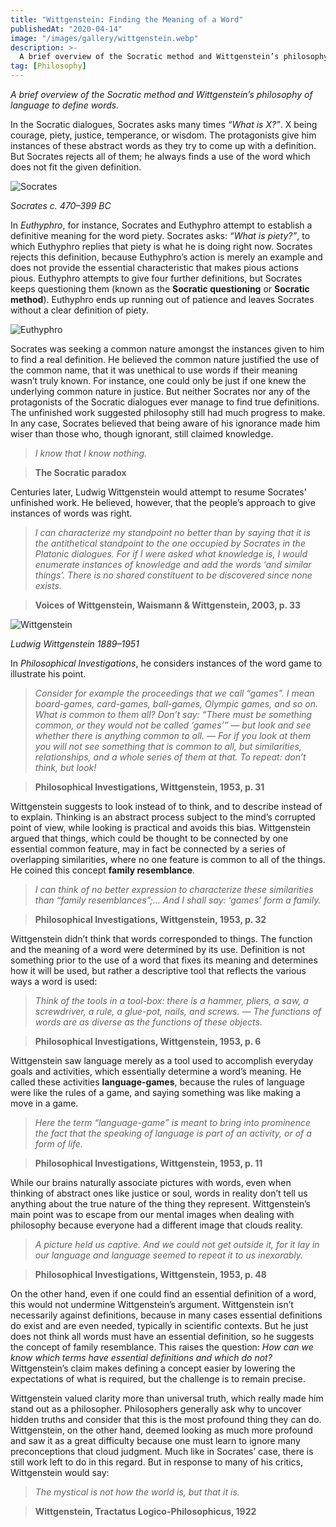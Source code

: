 ```yaml
---
title: "Wittgenstein: Finding the Meaning of a Word"
publishedAt: "2020-04-14"
image: "/images/gallery/wittgenstein.webp"
description: >-
  A brief overview of the Socratic method and Wittgenstein’s philosophy of language to define words.
tag: [Philosophy]
---
```


_A brief overview of the Socratic method and Wittgenstein’s philosophy of language to define words._

In the Socratic dialogues, Socrates asks many times _“What is X?”_. X being courage, piety, justice, temperance, or wisdom. The protagonists give him instances of these abstract words as they try to come up with a definition. But Socrates rejects all of them; he always finds a use of the word which does not fit the given definition.

<div style={{ textAlign: "center" }}>
  <img src="/images/gallery/socrates.webp" alt="Socrates" />
  <p style={{ fontSize: "0.9rem", color: "#666" }}>
    <em>Socrates c. 470–399 BC</em>
  </p>
</div>

In _Euthyphro_, for instance, Socrates and Euthyphro attempt to establish a definitive meaning for the word piety. Socrates asks: _“What is piety?”_, to which Euthyphro replies that piety is what he is doing right now. Socrates rejects this definition, because Euthyphro’s action is merely an example and does not provide the essential characteristic that makes pious actions pious. Euthyphro attempts to give four further definitions, but Socrates keeps questioning them (known as the **Socratic questioning** or **Socratic method**). Euthyphro ends up running out of patience and leaves Socrates without a clear definition of piety.

<div style={{ textAlign: "center" }}>
  <img
    src="https://miro.medium.com/max/1200/0*JvZwMoSu7ABRDgQU"
    alt="Euthyphro"
  />
</div>

Socrates was seeking a common nature amongst the instances given to him to find a real definition. He believed the common nature justified the use of the common name, that it was unethical to use words if their meaning wasn’t truly known. For instance, one could only be just if one knew the underlying common nature in justice. But neither Socrates nor any of the protagonists of the Socratic dialogues ever manage to find true definitions. The unfinished work suggested philosophy still had much progress to make. In any case, Socrates believed that being aware of his ignorance made him wiser than those who, though ignorant, still claimed knowledge.

> _I know that I know nothing._

> **The Socratic paradox**

Centuries later, Ludwig Wittgenstein would attempt to resume Socrates’ unfinished work. He believed, however, that the people’s approach to give instances of words was right.

> _I can characterize my standpoint no better than by saying that it is the antithetical standpoint to the one occupied by Socrates in the Platonic dialogues. For if I were asked what knowledge is, I would enumerate instances of knowledge and add the words ‘and similar things’. There is no shared constituent to be discovered since none exists._

> **Voices of Wittgenstein, Waismann & Wittgenstein, 2003, p. 33**

<div style={{ textAlign: "center" }}>
  <img
    src="https://miro.medium.com/max/800/0*z-u5VJtjCSKd2xiL.webp"
    alt="Wittgenstein"
  />
  <p style={{ fontSize: "0.9rem", color: "#666" }}>
    <em>Ludwig Wittgenstein 1889–1951</em>
  </p>
</div>

In _Philosophical Investigations_, he considers instances of the word game to illustrate his point.

> _Consider for example the proceedings that we call “games”. I mean board-games, card-games, ball-games, Olympic games, and so on. What is common to them all? Don’t say: “There must be something common, or they would not be called ‘games’” — but look and see whether there is anything common to all. — For if you look at them you will not see something that is common to all, but similarities, relationships, and a whole series of them at that. To repeat: don’t think, but look!_

> **Philosophical Investigations, Wittgenstein, 1953, p. 31**

Wittgenstein suggests to look instead of to think, and to describe instead of to explain. Thinking is an abstract process subject to the mind’s corrupted point of view, while looking is practical and avoids this bias. Wittgenstein argued that things, which could be thought to be connected by one essential common feature, may in fact be connected by a series of overlapping similarities, where no one feature is common to all of the things. He coined this concept **family resemblance**.

> _I can think of no better expression to characterize these similarities than “family resemblances”;… And I shall say: ‘games’ form a family._

> **Philosophical Investigations, Wittgenstein, 1953, p. 32**

Wittgenstein didn’t think that words corresponded to things. The function and the meaning of a word were determined by its use. Definition is not something prior to the use of a word that fixes its meaning and determines how it will be used, but rather a descriptive tool that reflects the various ways a word is used:

> _Think of the tools in a tool-box: there is a hammer, pliers, a saw, a screwdriver, a rule, a glue-pot, nails, and screws. — The functions of words are as diverse as the functions of these objects._

> **Philosophical Investigations, Wittgenstein, 1953, p. 6**

Wittgenstein saw language merely as a tool used to accomplish everyday goals and activities, which essentially determine a word’s meaning. He called these activities **language-games**, because the rules of language were like the rules of a game, and saying something was like making a move in a game.

> _Here the term “language-game” is meant to bring into prominence the fact that the speaking of language is part of an activity, or of a form of life._

> **Philosophical Investigations, Wittgenstein, 1953, p. 11**

While our brains naturally associate pictures with words, even when thinking of abstract ones like justice or soul, words in reality don’t tell us anything about the true nature of the thing they represent. Wittgenstein’s main point was to escape from our mental images when dealing with philosophy because everyone had a different image that clouds reality.

> _A picture held us captive. And we could not get outside it, for it lay in our language and language seemed to repeat it to us inexorably._

> **Philosophical Investigations, Wittgenstein, 1953, p. 48**

On the other hand, even if one could find an essential definition of a word, this would not undermine Wittgenstein’s argument. Wittgenstein isn’t necessarily against definitions, because in many cases essential definitions do exist and are even needed, typically in scientific contexts. But he just does not think all words must have an essential definition, so he suggests the concept of family resemblance. This raises the question: _How can we know which terms have essential definitions and which do not?_ Wittgenstein’s claim makes defining a concept easier by lowering the expectations of what is required, but the challenge is to remain precise.

Wittgenstein valued clarity more than universal truth, which really made him stand out as a philosopher. Philosophers generally ask why to uncover hidden truths and consider that this is the most profound thing they can do. Wittgenstein, on the other hand, deemed looking as much more profound and saw it as a great difficulty because one must learn to ignore many preconceptions that cloud judgment. Much like in Socrates’ case, there is still work left to do in this regard. But in response to many of his critics, Wittgenstein would say:

> _The mystical is not how the world is, but that it is._

> **Wittgenstein, Tractatus Logico-Philosophicus, 1922**
